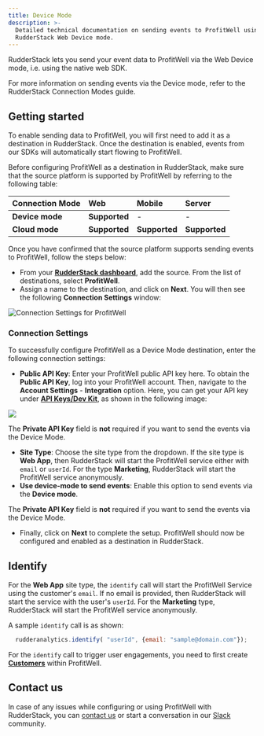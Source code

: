```yaml
---
title: Device Mode
description: >-
  Detailed technical documentation on sending events to ProfitWell using the
  RudderStack Web Device mode.
---
```


RudderStack lets you send your event data to ProfitWell via the Web Device mode, i.e. using the native web SDK.

<div class="infoBlock">
For more information on sending events via the Device mode, refer to the <Link to="/destinations/rudderstack-connection-modes/">RudderStack Connection Modes</Link> guide.
</div>

## Getting started

To enable sending data to ProfitWell, you will first need to add it as a destination in RudderStack. Once the destination is enabled, events from our SDKs will automatically start flowing to ProfitWell.

Before configuring ProfitWell as a destination in RudderStack, make sure that the source platform is supported by ProfitWell by referring to the following table:

| **Connection Mode** | **Web** | **Mobile** | **Server** |
| :--- | :--- | :--- | :--- |
| **Device mode** | **Supported** | - | - |
| **Cloud mode** | **Supported** | **Supported** | **Supported** |

Once you have confirmed that the source platform supports sending events to ProfitWell, follow the steps below:

* From your [**RudderStack dashboard**](https://app.rudderstack.com/), add the source. From the list of destinations, select **ProfitWell**.
* Assign a name to the destination, and click on **Next**. You will then see the following **Connection Settings** window:

![Connection Settings for ProfitWell](https://user-images.githubusercontent.com/64877812/133475825-90fff9ed-73da-4d40-9c40-0140eb7f12d9.png)

### Connection Settings

To successfully configure ProfitWell as a Device Mode destination, enter the following connection settings:

* **Public API Key**: Enter your ProfitWell public API key here. To obtain the **Public API Key**, log into your ProfitWell account. Then, navigate to the **Account Settings** - **Integration** option. Here, you can get your API key under [**API Keys/Dev Kit**](https://www2.profitwell.com/app/account/integrations), as shown in the following image:

![](https://user-images.githubusercontent.com/59817155/132687515-dd2246e4-2239-4971-994d-167513fa3c96.png)

<div class="infoBlock">

The **Private API Key** field is **not** required if you want to send the events via the Device Mode.
</div>

* **Site Type**: Choose the site type from the dropdown. If the site type is **Web App**, then RudderStack will start the ProfitWell service either with `email` or `userId`. For the type **Marketing**, RudderStack will start the ProfitWell service anonymously.
* **Use device-mode to send events**: Enable this option to send events via the **Device mode**.

<div class="warningBlock">

The **Private API Key** field is **not** required if you want to send the events via the Device Mode.
</div>

* Finally, click on **Next** to complete the setup. ProfitWell should now be configured and enabled as a destination in RudderStack.

## Identify

For the **Web App** site type, the `identify` call will start the ProfitWell Service using the customer's `email`. If no email is provided, then RudderStack will start the service with the user's `userId`. For the **Marketing** type, RudderStack will start the ProfitWell service anonymously.

A sample `identify` call is as shown:

```javascript
  rudderanalytics.identify( "userId", {email: "sample@domain.com"});
```

For the `identify` call to trigger user engagements, you need to first create [**Customers**](https://www2.profitwell.com/app/customers) within ProfitWell.

## Contact us

In case of any issues while configuring or using ProfitWell with RudderStack, you can [contact us](mailto:%20docs@rudderstack.com) or start a conversation in our [Slack](https://rudderstack.com/join-rudderstack-slack-community) community.
